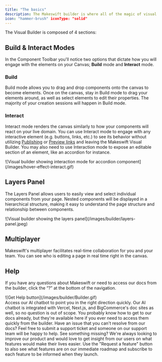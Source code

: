 ```yaml
---
title: "The basics"
description: The Makeswift builder is where all of the magic of visual editing happens. It allows you to visually create and update enterprise-grade web experiences with intuitive tools at your disposal. Design beautiful layouts and easily customize your site to match your brand with bespoke components. What you see is what you get with the Makeswift Builder.
icon: "hammer-brush" iconType: "solid"
---
```



The Visual Builder is composed of 4 sections:

<VisualBuilderOverview />

## Build & Interact Modes

In the Component Toolbar you'll notice two options that dictate how you will engage with the elements on your Canvas; **Build** mode and **Interact** mode.

### Build

Build mode allows you to drag and drop components onto the canvas to become elements. Once on the canvas, stay in Build mode to drag your elements around, as well as select elements to edit their properties. The majority of your creation sessions will happen in Build mode.

### Interact

Interact mode renders the canvas similarly to how your components will react on your live domain. You can use Interact mode to engage with any interactive element (e.g. buttons, links, etc.) to see its behavior without utilizing [Publishing](/product/publishing) or [Preview links](/product/publishing#previewing) and leaving the Makeswift Visual Builder. You may also need to use Interaction mode to expose an editable section of an element, like an accordion for instance.

<Frame>
  ![Visual builder showing interaction mode for accordion
  component](/images/hover-effect-interact.gif)
</Frame>

## Layers Panel

The Layers Panel allows users to easily view and select individual components from your page. Nested components will be displayed in a hierarchical structure, making it easy to understand the page structure and relationship between components.

<Frame>
  ![Visual builder showing the layers panel](/images/builder/layers-panel.jpeg)
</Frame>

## Multiplayer

Makeswift's multiplayer facilitates real-time collaboration for you and your team. You can see who is editing a page in real time right in the canvas.

## Help

If you have any questions about Makeswift or need to access our docs from the builder, click the “?” at the bottom of the navigation.

<Frame>![Get Help button](/images/builder/Builder.gif)</Frame>
<br />
<AccordionGroup>
  <Accordion title="Get help" icon="life-ring">
    Access our AI chatbot to point you in the right direction quickly. Our AI
    chatbot is integrated with Vercel, Next.js, and BigCommerce's doc sites as
    well, so no question is out of scope.
  </Accordion>
  <Accordion title="View docs" icon="book">
    You probably know how to get to our docs already, but they're available here
    if you ever need to access them quickly from the builder.
  </Accordion>
  <Accordion title="Email support" icon="envelope">
    Have an issue that you can't resolve from our docs? Feel free to submit a
    support ticket and someone on our support team will be happy to help.
  </Accordion>
  <Accordion title="Request a feature" icon="hand-point-up">
    See something missing? We're always looking to improve our product and would
    love to get insight from our users on what features would make their lives
    easier. Use the "Request a feature" button to also see what features are on
    our immediate roadmap and subscribe to each feature to be informed when they
    launch.
  </Accordion>
</AccordionGroup>
